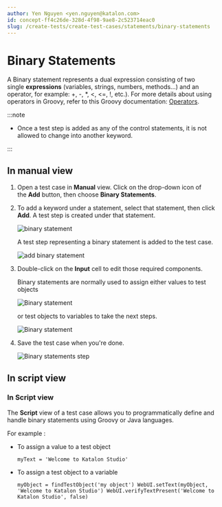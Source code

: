 ```yaml
---
author: Yen Nguyen <yen.nguyen@katalon.com>
id: concept-ff4c26de-328d-4f98-9ae8-2c523714eac0
slug: /create-tests/create-test-cases/statements/binary-statements
---
```


# Binary Statements

A Binary statement represents a dual expression consisting of two single **expressions** \(variables, strings, numbers, methods...\) and an operator, for example: +, -, \*, &lt;, &lt;=, !, etc.\). For more details about using operators in Groovy, refer to this Groovy documentation: [Operators](http://groovy-lang.org/operators.html).


:::note

-   Once a test step is added as any of the control statements, it is not allowed to change into another keyword.


:::

## In manual view

1.  Open a test case in **Manual** view. Click on the drop-down icon of the **Add** button, then choose **Binary Statements**.

2.  To add a keyword under a statement, select that statement, then click **Add**. A test step is created under that statement.

    <img src="/doc_images/Documents/Create_tests/Create_Test_Cases/Statements/Images/set-binary-statement.png" width={300} alt="binary statement" />

    A test step representing a binary statement is added to the test case.

    <img src="/doc_images/Documents/Create_tests/Create_Test_Cases/Statements/Images/830-binary-statements.png" width={600} alt="add binary statement" />

3.  Double-click on the **Input** cell to edit those required components.

    Binary statements are normally used to assign either values to test objects

    <img src="/doc_images/Documents/Create_tests/Create_Test_Cases/Statements/Images/Binary-Statement.png" width={600} alt="Binary statement" />

    or test objects to variables to take the next steps.

    <img src="/doc_images/Documents/Create_tests/Create_Test_Cases/Statements/Images/BS-2.png" width={600} alt="Binary statement" />

4.  Save the test case when you're done.

    <img src="/doc_images/Documents/Create_tests/Create_Test_Cases/Statements/Images/830-binary-statement-steps.png" width={600} alt="Binary statements step" />


## In script view

### In Script view

The **Script** view of a test case allows you to programmatically define and handle binary statements using Groovy or Java languages.

For example :

-   To assign a value to a test object

    ```
    myText = 'Welcome to Katalon Studio'
    ```

-   To assign a test object to a variable

    ```
    myObject = findTestObject('my object') WebUI.setText(myObject, 'Welcome to Katalon Studio') WebUI.verifyTextPresent('Welcome to Katalon Studio', false)
    ```